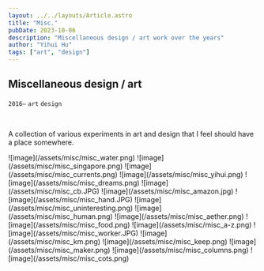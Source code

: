 ```yaml
---
layout: ../../layouts/Article.astro
title: "Misc."
pubDate: 2023-10-06
description: "Miscellaneous design / art work over the years"
author: "Yihui Hu"
tags: ["art", "design"]
---
```


## Miscellaneous design / art 

`2016–`
`art`
`design`

<br />

A collection of various experiments in art and design that I feel should have a place somewhere.

<div className="image-container">
  ![image](/assets/misc/misc_water.png)
  ![image](/assets/misc/misc_singapore.png)
  ![image](/assets/misc/misc_currents.png)
  ![image](/assets/misc/misc_yihui.png)
  ![image](/assets/misc/misc_dreams.png)
  ![image](/assets/misc/misc_cb.JPG)
  ![image](/assets/misc/misc_amazon.jpg)
  ![image](/assets/misc/misc_hand.JPG)
  ![image](/assets/misc/misc_uninteresting.png)
  ![image](/assets/misc/misc_human.png)
  ![image](/assets/misc/misc_aether.png)
  ![image](/assets/misc/misc_food.png)
  ![image](/assets/misc/misc_a-z.png)
  ![image](/assets/misc/misc_worker.JPG)
  ![image](/assets/misc/misc_km.png)
  ![image](/assets/misc/misc_keep.png)
  ![image](/assets/misc/misc_maker.png)
  ![image](/assets/misc/misc_columns.png)
  ![image](/assets/misc/misc_cots.png)
</div>
